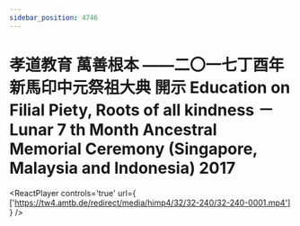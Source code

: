 ```yaml
---
sidebar_position: 4746
---
```



# 孝道教育 萬善根本 ——二〇一七丁酉年新馬印中元祭祖大典 開示 Education on Filial Piety, Roots of all kindness － Lunar 7 th Month Ancestral Memorial Ceremony (Singapore, Malaysia and Indonesia) 2017

<ReactPlayer controls='true' url={ ['https://tw4.amtb.de/redirect/media/himp4/32/32-240/32-240-0001.mp4'] } />